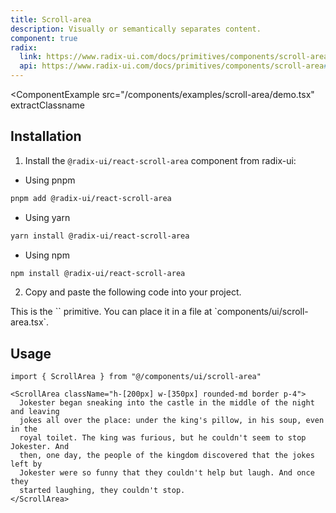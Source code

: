 ```yaml
---
title: Scroll-area
description: Visually or semantically separates content.
component: true
radix:
  link: https://www.radix-ui.com/docs/primitives/components/scroll-area
  api: https://www.radix-ui.com/docs/primitives/components/scroll-area#api-reference
---
```


<ComponentExample
  src="/components/examples/scroll-area/demo.tsx"
  extractClassname
>
  <ScrollAreaDemo />
</ComponentExample>

## Installation

1. Install the `@radix-ui/react-scroll-area` component from radix-ui:

- Using pnpm

```bash
pnpm add @radix-ui/react-scroll-area
```

- Using yarn

```bash
yarn install @radix-ui/react-scroll-area
```

- Using npm

```bash
npm install @radix-ui/react-scroll-area
```

2. Copy and paste the following code into your project.

<ComponentSource src="/components/ui/scroll-area.tsx" />

<Callout>
  This is the `<ScrollArea />` primitive. You can place it in a file at
  `components/ui/scroll-area.tsx`.
</Callout>

## Usage

```tsx
import { ScrollArea } from "@/components/ui/scroll-area"
```

```tsx
<ScrollArea className="h-[200px] w-[350px] rounded-md border p-4">
  Jokester began sneaking into the castle in the middle of the night and leaving
  jokes all over the place: under the king's pillow, in his soup, even in the
  royal toilet. The king was furious, but he couldn't seem to stop Jokester. And
  then, one day, the people of the kingdom discovered that the jokes left by
  Jokester were so funny that they couldn't help but laugh. And once they
  started laughing, they couldn't stop.
</ScrollArea>
```
